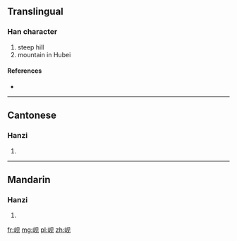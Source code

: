 {{also|峴}}
==Translingual==

===Han character===
{{Han char|rn=46|rad=山|as=04|sn=7|four=|canj=山月竹山 (UBHU)}}

# steep hill
# mountain in Hubei

====References====
* {{Han ref|kx=0308.331|hdz=10763.100|uh=5C98|ud=23704}}

----

==Cantonese==

===Hanzi===
{{yue-hanzi|jyut=|y=yin6|tra=峴}}

# {{defn|lang=yue|sort=山04}}

----

==Mandarin==

===Hanzi===
{{cmn-hanzi|tra=峴|pin=[[xiàn]] ([[xian4]]), [[pí]] ([[pi2]]), [[pō]] ([[po1]])|wg=hsien<sup>4</sup>, p'i<sup>2</sup>, p'o<sup>1</sup>}}

# {{defn|lang=cmn|sort=山04}}

[[fr:岘]]
[[mg:岘]]
[[pl:岘]]
[[zh:岘]]